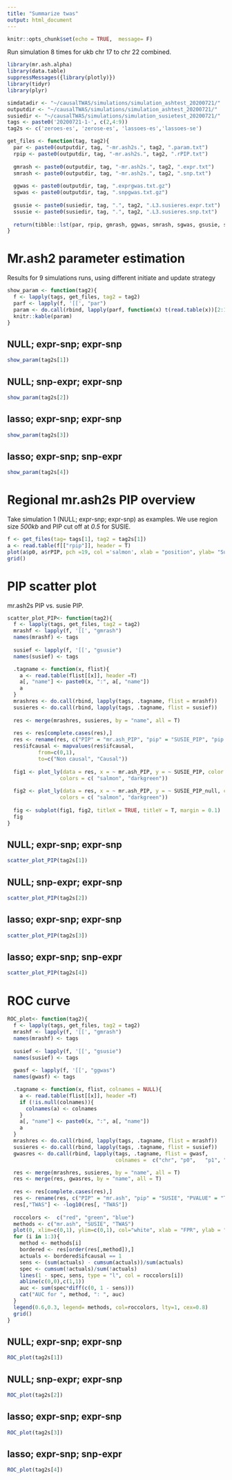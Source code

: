 ```yaml
---
title: "Summarize twas"
output: html_document
---
```


```r
knitr::opts_chunk$set(echo = TRUE,  message= F)
```

Run simulation 8 times for ukb chr 17 to chr 22 combined. 

```r
library(mr.ash.alpha)
library(data.table)
suppressMessages({library(plotly)})
library(tidyr)
library(plyr)
```
```r
simdatadir <- "~/causalTWAS/simulations/simulation_ashtest_20200721/"
outputdir <- "~/causalTWAS/simulations/simulation_ashtest_20200721/"
susiedir <- "~/causalTWAS/simulations/simulation_susietest_20200721/"
tags <- paste0('20200721-1-', c(2,4:9))
tag2s <- c('zeroes-es', 'zerose-es', 'lassoes-es','lassoes-se')
```

```r
get_files <- function(tag, tag2){
  par <- paste0(outputdir, tag, "-mr.ash2s.", tag2, ".param.txt")
  rpip <- paste0(outputdir, tag, "-mr.ash2s.", tag2, ".rPIP.txt")
  
  gmrash <- paste0(outputdir, tag, "-mr.ash2s.", tag2, ".expr.txt")
  smrash <- paste0(outputdir, tag, "-mr.ash2s.", tag2, ".snp.txt")   
  
  ggwas <- paste0(outputdir, tag, ".exprgwas.txt.gz")
  sgwas <- paste0(outputdir, tag, ".snpgwas.txt.gz")
  
  gsusie <- paste0(susiedir, tag, ".", tag2, ".L3.susieres.expr.txt")
  ssusie <- paste0(susiedir, tag, ".", tag2, ".L3.susieres.snp.txt")
  
  return(tibble::lst(par, rpip, gmrash, ggwas, smrash, sgwas, gsusie, ssusie))
}
```
# Mr.ash2 parameter estimation
Results for 9 simulations runs, using different initiate and update strategy
```r
show_param <- function(tag2){
  f <- lapply(tags, get_files, tag2 = tag2)
  parf <- lapply(f, '[[', "par")
  param <- do.call(rbind, lapply(parf, function(x) t(read.table(x))[2:1,]))
  knitr::kable(param)
}
```

## NULL; expr-snp; expr-snp 

```r
show_param(tag2s[1])
```

## NULL; snp-expr; expr-snp

```r
show_param(tag2s[2])
```

## lasso; expr-snp; expr-snp

```r
show_param(tag2s[3])
```

## lasso; expr-snp; snp-expr

```r
show_param(tag2s[4])
```


# Regional mr.ash2s PIP overview
Take simulation 1 (NULL; expr-snp; expr-snp) as examples. We use region size *500kb* and PIP cut off at *0.5* for SUSIE.

```r
f <- get_files(tag= tags[1], tag2 = tag2s[1])
a <- read.table(f[["rpip"]], header = T)
plot(a$p0, a$rPIP, pch =19, col ='salmon', xlab = "position", ylab= "Sum of PIP")
grid()
```

# PIP scatter plot
mr.ash2s PIP vs. susie PIP.
```r
scatter_plot_PIP<- function(tag2){
  f <- lapply(tags, get_files, tag2 = tag2)
  mrashf <- lapply(f, '[[', "gmrash")
  names(mrashf) <- tags
  
  susief <- lapply(f, '[[', "gsusie")
  names(susief) <- tags

  .tagname <- function(x, flist){
    a <- read.table(flist[[x]], header =T)
    a[, "name"] <- paste0(x, ":", a[, "name"])
    a
  }
  mrashres <- do.call(rbind, lapply(tags, .tagname, flist = mrashf))
  susieres <- do.call(rbind, lapply(tags, .tagname, flist = susief))
 
  res <- merge(mrashres, susieres, by = "name", all = T)
  
  res <- res[complete.cases(res),]
  res <- rename(res, c("PIP" = "mr.ash_PIP", "pip" = "SUSIE_PIP", "pip.null" = "SUSIE_PIP_null") )
  res$ifcausal <- mapvalues(res$ifcausal, 
          from=c(0,1), 
          to=c("Non causal", "Causal"))
  
  fig1 <- plot_ly(data = res, x = ~ mr.ash_PIP, y = ~ SUSIE_PIP, color = ~ ifcausal, 
                 colors = c( "salmon", "darkgreen"))
  
  fig2 <- plot_ly(data = res, x = ~ mr.ash_PIP, y = ~ SUSIE_PIP_null, color = ~ ifcausal, 
                 colors = c( "salmon", "darkgreen"))
  
  fig <- subplot(fig1, fig2, titleX = TRUE, titleY = T, margin = 0.1)
  fig
}
```
## NULL; expr-snp; expr-snp 
```r
scatter_plot_PIP(tag2s[1])
```

## NULL; snp-expr; expr-snp

```r
scatter_plot_PIP(tag2s[2])
```

## lasso; expr-snp; expr-snp

```r
scatter_plot_PIP(tag2s[3])
```

## lasso; expr-snp; snp-expr

```r
scatter_plot_PIP(tag2s[4])
```


# ROC curve
```r
ROC_plot<- function(tag2){
  f <- lapply(tags, get_files, tag2 = tag2)
  mrashf <- lapply(f, '[[', "gmrash")
  names(mrashf) <- tags
  
  susief <- lapply(f, '[[', "gsusie")
  names(susief) <- tags
  
  gwasf <- lapply(f, '[[', "ggwas")
  names(gwasf) <- tags

  .tagname <- function(x, flist, colnames = NULL){
    a <- read.table(flist[[x]], header =T)
    if (!is.null(colnames)){
      colnames(a) <- colnames
    }
    a[, "name"] <- paste0(x, ":", a[, "name"])
    a
  }
  mrashres <- do.call(rbind, lapply(tags, .tagname, flist = mrashf))
  susieres <- do.call(rbind, lapply(tags, .tagname, flist = susief))
  gwasres <- do.call(rbind, lapply(tags, .tagname, flist = gwasf, 
                                   colnames =  c("chr",	"p0",	"p1", "name", "Estimate", "Std.Error", "t-value", "PVALUE")))

  res <- merge(mrashres, susieres, by = "name", all = T)
  res <- merge(res, gwasres, by = "name", all = T)
  
  res <- res[complete.cases(res),]
  res <- rename(res, c("PIP" = "mr.ash", "pip" = "SUSIE", "PVALUE" = "TWAS") )
  res[,"TWAS"] <- -log10(res[, "TWAS"])
  
  roccolors <-  c("red", "green", "blue")
  methods <- c("mr.ash", "SUSIE", "TWAS")
  plot(0, xlim=c(0,1), ylim=c(0,1), col="white", xlab = "FPR", ylab = "TPR")
  for (i in 1:3){
    method <- methods[i]
    bordered <- res[order(res[,method]),] 
    actuals <- bordered$ifcausal == 1
    sens <- (sum(actuals) - cumsum(actuals))/sum(actuals)
    spec <- cumsum(!actuals)/sum(!actuals)
    lines(1 - spec, sens, type = "l", col = roccolors[i])
    abline(c(0,0),c(1,1))
    auc <- sum(spec*diff(c(0, 1 - sens)))
    cat("AUC for ", method, ": ", auc)
  }
  legend(0.6,0.3, legend= methods, col=roccolors, lty=1, cex=0.8)
  grid()
}
```

## NULL; expr-snp; expr-snp 
```r
ROC_plot(tag2s[1])
```

## NULL; snp-expr; expr-snp

```r
ROC_plot(tag2s[2])
```

## lasso; expr-snp; expr-snp

```r
ROC_plot(tag2s[3])
```

## lasso; expr-snp; snp-expr

```r
ROC_plot(tag2s[4])
```



